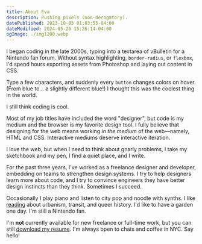 ```yaml
---
title: About Eva
description: Pushing pixels (non-derogatory).
datePublished: 2023-10-03 01:03:55-04:00
dateModified: 2024-05-26 15:26:14-04:00
ogImage: ./img1200.webp
---
```


I began coding in the late 2000s, typing into a textarea of vBulletin for a Nintendo fan forum. Without syntax highlighting, `border-radius`, or `flexbox`, I'd spend hours exporting assets from Photoshop and laying out content in CSS.

Type a few characters, and suddenly every `button` changes colors on hover. (From blue to... a slightly different blue!) I thought this was the coolest thing in the world.

I still think coding is cool.

Most of my job titles have included the word "designer", but code is my medium and the browser is my favorite design tool. I fully believe that designing for the web means working _in the medium_ of the web—namely, HTML and CSS. Interactive mediums deserve interactive iteration.

I love the web, but when I need to think about gnarly problems, I take my sketchbook and my pen, I find a quiet place, and I write.

For the past three years, I've worked as a freelance designer and developer, embedding on teams to strengthen design systems. I try to help designers learn more about code, and I try to convince engineers they have better design instincts than they think. Sometimes I succeed.

Occasionally I play piano and listen to city pop and noodle with synths. I like [reading](https://goodreads.com/evadecker) about urbanism, transit, and queer history. I'd like to have a garden one day. I'm still a Nintendo fan.

I'm **not** currently available for new freelance or full-time work, but you can still [download my resume](/downloads/eva-decker-resume.pdf). I'm always open to chats and coffee in NYC. Say hello!
